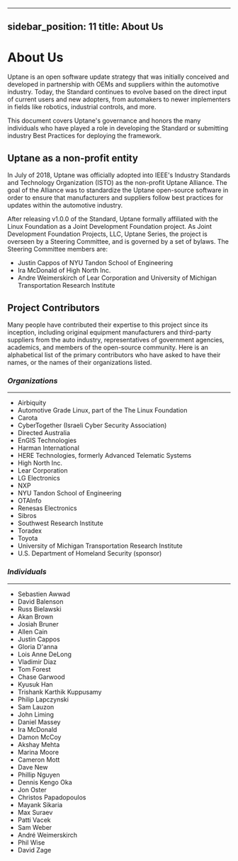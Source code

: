 
---
sidebar_position: 11
title: About Us
---


# About Us

Uptane is an open software update strategy that was initially conceived and developed in partnership with OEMs and suppliers within the automotive industry. Today, the Standard continues to evolve based on the direct input of current users and new adopters, from automakers to newer implementers in fields like robotics, industrial controls, and more.

This document covers Uptane's governance and honors the many individuals who have played a role in developing the Standard or submitting industry Best Practices for deploying the framework.

## Uptane as a non-profit entity

In July of 2018, Uptane was officially adopted into IEEE's Industry Standards
and Technology Organization (ISTO) as the non-profit Uptane Alliance. The goal of the Alliance was to standardize the Uptane open-source software in order to ensure that manufacturers and suppliers follow best practices for updates within the automotive industry.

After releasing v1.0.0 of the Standard, Uptane formally affiliated with the Linux Foundation as a Joint Development Foundation project. As Joint Development Foundation Projects, LLC, Uptane Series, the project is overseen by a Steering Committee, and is governed by a set of bylaws. The Steering Committee members are:

- Justin Cappos of NYU Tandon School of Engineering
- Ira McDonald of High North Inc.
- Andre Weimerskirch of Lear Corporation and University of Michigan
  Transportation Research Institute

## Project Contributors

Many people have contributed their expertise to this
project since its inception, including original equipment manufacturers and
third-party suppliers from the auto industry, representatives
of government agencies, academics, and members of the open-source community.
Here is an alphabetical list of the primary contributors who have asked to 
have their names, or the names of their organizations listed.

### _Organizations_

---

- Airbiquity
- Automotive Grade Linux, part of the The Linux Foundation
- Carota
- CyberTogether (Israeli Cyber Security Association)
- Directed Australia
- EnGIS Technologies
- Harman International
- HERE Technologies, formerly Advanced Telematic Systems
- High North Inc.
- Lear Corporation
- LG Electronics
- NXP
- NYU Tandon School of Engineering
- OTAInfo
- Renesas Electronics
- Sibros
- Southwest Research Institute
- Toradex
- Toyota
- University of Michigan Transportation Research Institute
- U.S. Department of Homeland Security (sponsor)

### _Individuals_

---

- Sebastien Awwad
- David Balenson
- Russ Bielawski
- Akan Brown
- Josiah Bruner
- Allen Cain
- Justin Cappos
- Gloria D'anna
- Lois Anne DeLong
- Vladimir Diaz
- Tom Forest
- Chase Garwood
- Kyusuk Han
- Trishank Karthik Kuppusamy
- Philip Lapczynski
- Sam Lauzon
- John Liming
- Daniel Massey
- Ira McDonald
- Damon McCoy
- Akshay Mehta
- Marina Moore
- Cameron Mott
- Dave New
- Phillip Nguyen
- Dennis Kengo Oka
- Jon Oster
- Christos Papadopoulos
- Mayank Sikaria
- Max Suraev
- Patti Vacek
- Sam Weber
- André Weimerskirch
- Phil Wise
- David Zage

<Contributors />